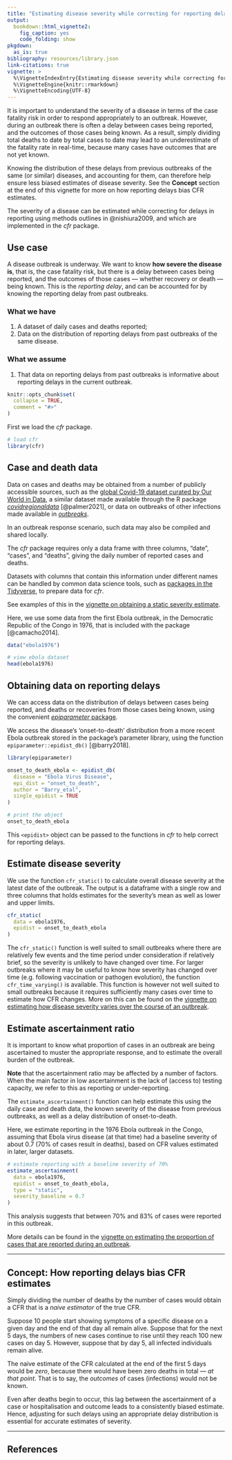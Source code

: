 ```yaml
---
title: "Estimating disease severity while correcting for reporting delays"
output:
  bookdown::html_vignette2:
    fig_caption: yes
    code_folding: show
pkgdown:
  as_is: true
bibliography: resources/library.json
link-citations: true
vignette: >
  %\VignetteIndexEntry{Estimating disease severity while correcting for reporting delays}
  %\VignetteEngine{knitr::rmarkdown}
  %\VignetteEncoding{UTF-8}
---
```


It is important to understand the severity of a disease in terms of the case fatality risk in order to respond appropriately to an outbreak.
However, during an outbreak there is often a delay between cases being reported, and the outcomes of those cases being known. As a result, simply dividing total deaths to date by total cases to date may lead to an underestimate of the fatality rate in real-time, because many cases have outcomes that are not yet known.

Knowing the distribution of these delays from previous outbreaks of the same (or similar) diseases, and accounting for them, can therefore help ensure less biased estimates of disease severity.
See the **Concept** section at the end of this vignette for more on how reporting delays bias CFR estimates.

The severity of a disease can be estimated while correcting for delays in reporting using methods outlines in @nishiura2009, and which are implemented in the _cfr_ package.

::: {.alert .alert-primary}
## Use case {-}

A disease outbreak is underway. We want to know **how severe the disease is**, that is, the case fatality risk, but there is a delay between cases being reported, and the outcomes of those cases --- whether recovery or death --- being known. This is the _reporting delay_, and can be accounted for by knowing the reporting delay from past outbreaks.
:::

::: {.alert .alert-secondary}
### What we have {-}

  1. A dataset of daily cases and deaths reported;
  2. Data on the distribution of reporting delays from past outbreaks of the same disease.

### What we assume {-}

  1. That data on reporting delays from past outbreaks is informative about reporting delays in the current outbreak.
:::

```r
knitr::opts_chunk$set(
  collapse = TRUE,
  comment = "#>"
)
```

First we load the _cfr_ package.

```r
# load cfr
library(cfr)
```

## Case and death data {-}

Data on cases and deaths may be obtained from a number of publicly accessible sources, such as the [global Covid-19 dataset curated by Our World in Data](https://ourworldindata.org/coronavirus), a similar dataset made available through the R package [_covidregionaldata_](https://github.com/epiforecasts/covidregionaldata) [@palmer2021], or data on outbreaks of other infections made available in [_outbreaks_](https://cran.r-project.org/web/packages/outbreaks/index.html).

In an outbreak response scenario, such data may also be compiled and shared locally.

The _cfr_ package requires only a data frame with three columns, "date", "cases", and "deaths", giving the daily number of reported cases and deaths.

::: {.alert .alert-warning}
Datasets with columns that contain this information under different names can be handled by common data science tools, such as [packages in the Tidyverse](https://www.tidyverse.org/), to prepare data for _cfr_.

See examples of this in the [vignette on obtaining a static severity estimate](cfr_static_severity.html).
:::

Here, we use some data from the first Ebola outbreak, in the Democratic Republic of the Congo in 1976, that is included with the package [@camacho2014].

```r
data("ebola1976")

# view ebola dataset
head(ebola1976)
```

## Obtaining data on reporting delays

We can access data on the distribution of delays between cases being reported, and deaths or recoveries from those cases being known, using the convenient [_epiparameter_ package](https://epiverse-trace.github.io/epiparameter/).

We access the disease's 'onset-to-death' distribution from a more recent Ebola outbreak stored in the package's parameter library, using the function `epiparameter::epidist_db()` [@barry2018].

```r
library(epiparameter)
```

```r
onset_to_death_ebola <- epidist_db(
  disease = "Ebola Virus Disease",
  epi_dist = "onset_to_death",
  author = "Barry_etal",
  single_epidist = TRUE
)

# print the object
onset_to_death_ebola
```

This `<epidist>` object can be passed to the functions in _cfr_ to help correct for reporting delays.

## Estimate disease severity

We use the function `cfr_static()` to calculate overall disease severity at the latest date of the outbreak. The output is a dataframe with a single row and three columns that holds estimates for the severity's mean as well as lower and upper limits.

```r
cfr_static(
  data = ebola1976,
  epidist = onset_to_death_ebola
)
```

The `cfr_static()` function is well suited to small outbreaks where there are relatively few events and the time period under consideration if relatively brief, so the severity is unlikely to have changed over time. For larger outbreaks where it may be useful to know how severity has changed over time (e.g. following vaccination or pathogen evolution), the function `cfr_time_varying()` is available. This function is however not well suited to small outbreaks because it requires sufficiently many cases over time to estimate how CFR changes. More on this can be found on the [vignette on estimating how disease severity varies over the course of an outbreak](cfr_time_varying_severity.html).

## Estimate ascertainment ratio

It is important to know what proportion of cases in an outbreak are being ascertained to muster the appropriate response, and to estimate the overall burden of the outbreak.

**Note** that the ascertainment ratio may be affected by a number of factors.
When the main factor in low ascertainment is the lack of (access to) testing capacity, we refer to this as reporting or under-reporting.

The `estimate_ascertainment()` function can help estimate this using the daily case and death data, the known severity of the disease from previous outbreaks, as well as a delay distribution of onset-to-death.

Here, we estimate reporting in the 1976 Ebola outbreak in the Congo, assuming that Ebola virus disease (at that time) had a baseline severity of about 0.7 (70% of cases result in deaths), based on CFR values estimated in later, larger datasets.

```r
# estimate reporting with a baseline severity of 70%
estimate_ascertainment(
  data = ebola1976,
  epidist = onset_to_death_ebola,
  type = "static",
  severity_baseline = 0.7
)
```

This analysis suggests that between 70% and 83% of cases were reported in this outbreak.

More details can be found in the [vignette on estimating the proportion of cases that are reported during an outbreak](estimate_ascertainment.html).

---

## Concept: How reporting delays bias CFR estimates

Simply dividing the number of deaths by the number of cases would obtain a CFR that is a _naive estimator_ of the true CFR.

Suppose 10 people start showing symptoms of a specific disease on a given day and the end of that day all remain alive.
Suppose that for the next 5 days, the numbers of new cases continue to rise until they reach 100 new cases on day 5.
However, suppose that by day 5, all infected individuals remain alive.

The naive estimate of the CFR calculated at the end of the first 5 days would be _zero_, because there would have been zero deaths in total --- _at that point_.
That is to say, the _outcomes_ of cases (infections) would not be known.

Even after deaths begin to occur, this lag between the ascertainment of a case or hospitalisation and outcome leads to a consistently biased estimate.
Hence, adjusting for such delays using an appropriate delay distribution is essential for accurate estimates of severity.

---

## References

